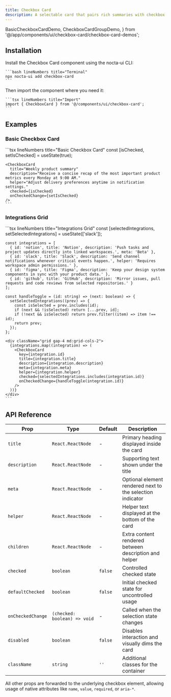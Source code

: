 ```yaml
---
title: Checkbox Card
description: A selectable card that pairs rich summaries with checkbox behaviour for multi-select interfaces.
---
```


  BasicCheckboxCardDemo,
  CheckboxCardGroupDemo,
} from '@/app/components/ui/checkbox-card/checkbox-card-demos';

## Installation

<Steps>
  <Step>
    Install the Checkbox Card component using the nocta-ui CLI:

    ```bash lineNumbers title="Terminal"
    npx nocta-ui add checkbox-card
    ```
  </Step>
  <Step>
    Then import the component where you need it:

    ```tsx lineNumbers title="Import"
    import { CheckboxCard } from '@/components/ui/checkbox-card';
    ```
  </Step>
</Steps>

## Examples

### Basic Checkbox Card

<DocsTabs defaultValue="preview">
  <DocsTab value="preview" lineNumbers title="Preview">
    <div className="my-6 flex justify-center">
      <BasicCheckboxCardDemo />
    </div>
  </DocsTab>
  <DocsTab value="code" lineNumbers title="Code">
    ```tsx lineNumbers title="Basic Checkbox Card"
    const [isChecked, setIsChecked] = useState(true);

    <CheckboxCard
      title="Weekly product summary"
      description="Receive a concise recap of the most important product metrics every Monday at 9:00 AM."
      helper="Adjust delivery preferences anytime in notification settings."
      checked={isChecked}
      onCheckedChange={setIsChecked}
    />
    ```
  </DocsTab>
</DocsTabs>

### Integrations Grid

<DocsTabs defaultValue="preview">
  <DocsTab value="preview" lineNumbers title="Preview">
    <CheckboxCardGroupDemo />
  </DocsTab>
  <DocsTab value="code" lineNumbers title="Code">
    ```tsx lineNumbers title="Integrations Grid"
    const [selectedIntegrations, setSelectedIntegrations] = useState<string[]>(['slack']);

    const integrations = [
      { id: 'notion', title: 'Notion', description: 'Push tasks and project updates directly into linked workspaces.', meta: 'Beta' },
      { id: 'slack', title: 'Slack', description: 'Send channel notifications whenever critical events happen.', helper: 'Requires workspace admin permissions.' },
      { id: 'figma', title: 'Figma', description: 'Keep your design system components in sync with your product data.' },
      { id: 'github', title: 'GitHub', description: 'Mirror issues, pull requests and code reviews from selected repositories.' }
    ];

    const handleToggle = (id: string) => (next: boolean) => {
      setSelectedIntegrations((prev) => {
        const isSelected = prev.includes(id);
        if (next && !isSelected) return [...prev, id];
        if (!next && isSelected) return prev.filter((item) => item !== id);
        return prev;
      });
    };

    <div className="grid gap-4 md:grid-cols-2">
      {integrations.map((integration) => (
        <CheckboxCard
          key={integration.id}
          title={integration.title}
          description={integration.description}
          meta={integration.meta}
          helper={integration.helper}
          checked={selectedIntegrations.includes(integration.id)}
          onCheckedChange={handleToggle(integration.id)}
        />
      ))}
    </div>
    ```
  </DocsTab>
</DocsTabs>

## API Reference

| Prop | Type | Default | Description |
|------|------|---------|-------------|
| `title` | `React.ReactNode` | - | Primary heading displayed inside the card |
| `description` | `React.ReactNode` | - | Supporting text shown under the title |
| `meta` | `React.ReactNode` | - | Optional element rendered next to the selection indicator |
| `helper` | `React.ReactNode` | - | Helper text displayed at the bottom of the card |
| `children` | `React.ReactNode` | - | Extra content rendered between description and helper |
| `checked` | `boolean` | `false` | Controlled checked state |
| `defaultChecked` | `boolean` | `false` | Initial checked state for uncontrolled usage |
| `onCheckedChange` | `(checked: boolean) => void` | - | Called when the selection state changes |
| `disabled` | `boolean` | `false` | Disables interaction and visually dims the card |
| `className` | `string` | `''` | Additional classes for the container |

All other props are forwarded to the underlying checkbox element, allowing usage of native attributes like `name`, `value`, `required`, or `aria-*`.
